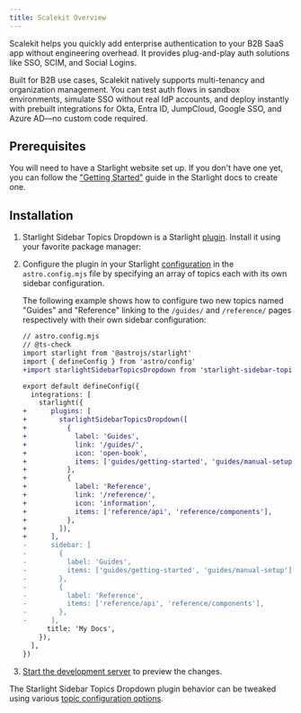 ```yaml
---
title: Scalekit Overview
---
```


Scalekit helps you quickly add enterprise authentication to your B2B SaaS app without engineering overhead. It provides plug-and-play auth solutions like SSO, SCIM, and Social Logins.

Built for B2B use cases, Scalekit natively supports multi-tenancy and organization management. You can test auth flows in sandbox environments, simulate SSO without real IdP accounts, and deploy instantly with prebuilt integrations for Okta, Entra ID, JumpCloud, Google SSO, and Azure AD—no custom code required.


## Prerequisites

You will need to have a Starlight website set up.
If you don't have one yet, you can follow the ["Getting Started"](https://starlight.astro.build/getting-started) guide in the Starlight docs to create one.

## Installation


<Steps>

1. Starlight Sidebar Topics Dropdown is a Starlight [plugin](https://starlight.astro.build/reference/plugins/). Install it using your favorite package manager:

    <PackageManagers pkg="starlight-sidebar-topics-dropdown" />

2. Configure the plugin in your Starlight [configuration](https://starlight.astro.build/reference/configuration/#plugins) in the `astro.config.mjs` file by specifying an array of topics each with its own sidebar configuration.

    The following example shows how to configure two new topics named "Guides" and "Reference" linking to the `/guides/` and `/reference/` pages respectively with their own sidebar configuration:

    ```diff lang="js"
    // astro.config.mjs
    // @ts-check
    import starlight from '@astrojs/starlight'
    import { defineConfig } from 'astro/config'
    +import starlightSidebarTopicsDropdown from 'starlight-sidebar-topics-dropdown'

    export default defineConfig({
      integrations: [
        starlight({
    +      plugins: [
    +        starlightSidebarTopicsDropdown([
    +          {
    +            label: 'Guides',
    +            link: '/guides/',
    +            icon: 'open-book',
    +            items: ['guides/getting-started', 'guides/manual-setup'],
    +          },
    +          {
    +            label: 'Reference',
    +            link: '/reference/',
    +            icon: 'information',
    +            items: ['reference/api', 'reference/components'],
    +          },
    +        ]),
    +      ],
    -      sidebar: [
    -        {
    -          label: 'Guides',
    -          items: ['guides/getting-started', 'guides/manual-setup'],
    -        },
    -        {
    -          label: 'Reference',
    -          items: ['reference/api', 'reference/components'],
    -        },
    -      ],
          title: 'My Docs',
        }),
      ],
    })
    ```

3. [Start the development server](https://starlight.astro.build/getting-started/#start-the-development-server) to preview the changes.

</Steps>

The Starlight Sidebar Topics Dropdown plugin behavior can be tweaked using various [topic configuration options](/docs/configuration/#topic-configuration).
